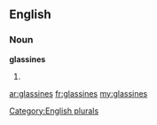 ==English==

===Noun===
'''glassines'''

# {{plural of|[[glassine]]}}

[[Category:English plurals]]

[[ar:glassines]]
[[fr:glassines]]
[[my:glassines]]